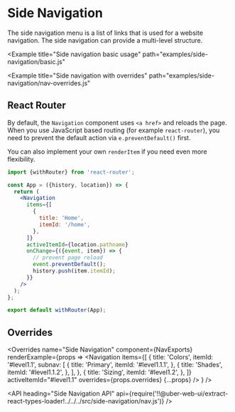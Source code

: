 <!--
Copyright (c) 2018-2019 Uber Technologies, Inc.

This source code is licensed under the MIT license found in the
LICENSE file in the root directory of this source tree.
-->





# Side Navigation

The side navigation menu is a list of links that is used for a website navigation. The side navigation can provide a multi-level structure.

<Example
  title="Side navigation basic usage"
  path="examples/side-navigation/basic.js"
>
  <SideNavBasic />
</Example>

<Example
  title="Side navigation with overrides"
  path="examples/side-navigation/nav-overrides.js"
>
  <NavOverrides />
</Example>

## React Router

By default, the `Navigation` component uses `<a href>` and reloads the page.
When you use JavaScript based routing (for example `react-router`), you need
to prevent the default action via `e.preventDefault()` first.

You can also implement your own `renderItem` if you need even more flexibility.

```jsx
import {withRouter} from 'react-router';

const App = ({history, location}) => {
  return (
    <Navigation
      items={[
        {
          title: 'Home',
          itemId: '/home',
        },
      ]}
      activeItemId={location.pathname}
      onChange={({event, item}) => {
        // prevent page reload
        event.preventDefault();
        history.push(item.itemId);
      }}
    />
  );
};

export default withRouter(App);
```

## Overrides

<Overrides
  name="Side Navigation"
  component={NavExports}
  renderExample={props => <Navigation items={[
        {
          title: 'Colors',
          itemId: '#level1.1',
          subnav: [
            {
              title: 'Primary',
              itemId: '#level1.1.1',
            },
            {
              title: 'Shades',
              itemId: '#level1.1.2',
            },
          ],
        },
        {
          title: 'Sizing',
          itemId: '#level1.2',
        },
      ]}
      activeItemId="#level1.1"
      overrides={props.overrides}
      {...props}
    />
  }
/>

<API
  heading="Side Navigation API"
  api={require('!!@uber-web-ui/extract-react-types-loader!../../../src/side-navigation/nav.js')}
/>
